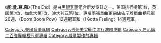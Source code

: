 {{expand|time=2015-11-30T04:15:28+00:00}}
{{unreferenced|time=2015-11-30T04:15:28+00:00}}
《'''能.量.豆.陣'''》（The End）是由[[黑眼豆豆|黑眼豆豆]]组合所发专辑之一。美国排行榜第1位，英国第3位，加拿大第1位，澳大利亚第1位。專輯兩張單曲更霸佔告示牌單曲榜冠軍26週，〈Boom Boom Pow〉12週冠軍和〈I Gotta Feeling〉14週冠軍。

[[Category:美國音樂專輯|Category:美國音樂專輯]]
[[Category:格莱美奖最佳流行演唱专辑|Category:格莱美奖最佳流行演唱专辑]]
[[Category:告示牌二百強專輯榜冠軍專輯|Category:告示牌二百強專輯榜冠軍專輯]]
[[Category:威爾製作的專輯|Category:威爾製作的專輯]]